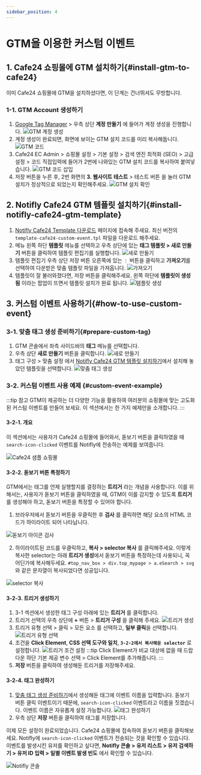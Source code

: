 ```yaml
---
sidebar_position: 4
---
```


# GTM을 이용한 커스텀 이벤트

## 1. Cafe24 쇼핑몰에 GTM 설치하기{#install-gtm-to-cafe24}

이미 Cafe24 쇼핑몰에 GTM을 설치하셨다면, 이 단계는 건너뛰셔도 무방합니다.

### 1-1. GTM Account 생성하기

1. [Google Tag Manager](https://tagmanager.google.com/) > 우측 상단 **계정 만들기** 에 들어가 계정 생성을 진행합니다.
   ![GTM 계정 생성](./img/gtm-create-account.png)
2. 계정 생성이 완료되면, 화면에 보이는 GTM 설치 코드를 미리 복사해둡니다.
   ![GTM 코드](./img/gtm-source-code.png)
3. Cafe24 EC Admin > 쇼핑몰 설정 > 기본 설정 > 검색 엔진 최적화 (SEO) > 고급 설정 > 코드 직접입력에 들어가 2번에 나와있는 GTM 설치 코드를 복사하여 붙여넣습니다.
   ![GTM 코드 삽입](./img/gtm-inject-script.png)
4. 저장 버튼을 누른 후, 2번 화면의 **3. 웹사이트 테스트** > 테스트 버튼 을 눌러 GTM 설치가 정상적으로 되었는지 확인해주세요.
   ![GTM 설치 확인](./img/gtm-verify-installation.png)

## 2. Notifly Cafe24 GTM 템플릿 설치하기{#install-notifly-cafe24-gtm-template}

1. [Notifly Cafe24 Template 다운로드](https://github.com/team-michael/notifly-gtm-template/releases) 페이지에 접속해 주세요.
   최신 버전의 `template-cafe24-custom-event.tpl` 파일을 다운로드 해주세요.
2. 메뉴 왼쪽 하단 **템플릿** 메뉴를 선택하고 우측 상단에 있는 **태그 템플릿 > 새로 만들기** 버튼을 클릭하여 템플릿 편집기를 실행합니다.
   ![새로 만들기](./img/gtm-import-1.png)
3. 템플릿 편집기 우측 상단 저장 버튼 오른쪽에 있는 `⋮` 버튼을 클릭하고 **가져오기**를 선택하여 다운받은 맞춤 템플릿 파일을 가져옵니다.
   ![가져오기](./img/gtm-import-2.png)
4. 템플릿이 잘 불러와졌다면, 저장 버튼을 클릭해주세요. 왼쪽 하단에 **템플릿이 생성됨** 이라는 팝업이 뜨면서 템플릿 설치가 완료 됩니다.
   ![템플릿 생성](./img/gtm-import-3.png)

## 3. 커스텀 이벤트 사용하기{#how-to-use-custom-event}

### 3-1. 맞춤 태그 생성 준비하기{#prepare-custom-tag}

1. GTM 콘솔에서 좌측 사이드바의 **태그** 메뉴를 선택합니다.
2. 우측 상단 **새로 만들기** 버튼을 클릭합니다.
   ![새로 만들기](./img/gtm-create-custom-tag-1.png)
3. 태그 구성 > 맞춤 설정 에서 [Notifly Cafe24 GTM 템플릿 설치하기](#install-notifly-cafe24-gtm-template)에서 설치해 놓았던 템플릿을 선택합니다.
   ![맞춤 태그 생성](./img/gtm-create-custom-tag-2.png)

### 3-2. 커스텀 이벤트 사용 예제 {#custom-event-example}

:::tip 참고
GTM이 제공하는 더 다양한 기능을 활용하여 여러분의 쇼핑몰에 맞는 고도화된 커스텀 이벤트를 만들어 보세요. 이 섹션에서는 한 가지 예제만을 소개합니다.
:::

#### 3-2-1. 개요

이 섹션에서는 사용자가 Cafe24 쇼핑몰에 들어와서, 돋보기 버튼을 클릭하였을 때 `search-icon-clicked` 이벤트를 Notifly에 전송하는 예제를 보여줍니다.

![Cafe24 샘플 쇼핑몰](./img/cafe24-sample-mall-screenshot.png)

#### 3-2-2. 돋보기 버튼 특정하기

GTM에서는 태그를 언제 실행할지를 결정하는 **트리거** 라는 개념을 사용합니다. 이를 위해서는, 사용자가 돋보기 버튼을 클릭하였을 때, GTM이 이를 감지할 수 있도록 **트리거** 를 생성해야 하고, 돋보기 버튼을 특정할 수 있어야 합니다.

1. 브라우저에서 돋보기 버튼을 우클릭한 후 **검사** 를 클릭하면 해당 요소의 HTML 코드가 하이라이트 되어 나타납니다.

![돋보기 아이콘 검사](./img/search-icon-inspection.png)

2. 하이라이트된 코드를 우클릭하고, **복사 > selector 복사** 를 클릭해주세요. 이렇게 복사한 selector는 아래 **트리거 생성**에서 돋보기 버튼을 특정하는데 사용되니, 꼭 어딘가에 복사해두세요. `#top_nav_box > div.top_mypage > a.eSearch > svg` 와 같은 문자열이 복사되었다면 성공입니다.

![selector 복사](./img/copy-css-selector.png)

#### 3-2-3. 트리거 생성하기

1. 3-1 섹션에서 생성한 태그 구성 아래에 있는 **트리거** 를 클릭합니다.
2. 트리거 선택의 우측 상단에 **+** 버튼 > **트리거 구성** 을 클릭해 주세요.
   ![트리거 생성](./img/gtm-create-trigger-1.png)
3. 트리거 유형 선택 > 클릭 > 모든 요소 를 선택하고, **일부 클릭**을 선택합니다.
   ![트리거 유형 선택](./img/gtm-create-trigger-2.png)
4. 조건을 **Click Element**, **CSS 선택 도구와 일치**, **`3-2-2에서 복사해둔 selector`** 로 설정합니다.
   ![트리거 조건 설정](./img/gtm-create-trigger-3.png)
   :::tip Click Element가 비교 대상에 없을 때
   드랍다운 하단 기본 제공 변수 선택 > Click Element를 추가해줍니다.
   :::
5. **저장** 버튼을 클릭하여 생성해둔 트리거를 저장해주세요.

#### 3-2-4. 태그 완성하기

1. [맞춤 태그 생성 준비하기](#prepare-custom-tag)에서 생성해둔 태그에 이벤트 이름을 입력합니다. 돋보기 버튼 클릭 이벤트이기 때문에, `search-icon-clicked` 이벤트라고 이름을 짓겠습니다. 이벤트 이름은 자유롭게 설정 가능합니다.
   ![태그 완성하기](./img/complete-tag-creation.png)
2. 우측 상단 **저장** 버튼을 클릭하여 태그를 저장합니다.

이제 모든 설정이 완료되었습니다. Cafe24 쇼핑몰에 접속하여 돋보기 버튼을 클릭해보세요. Notifly에 `search-icon-clicked` 이벤트가 전송되는 것을 확인할 수 있습니다. 이벤트를 발생시킨 유저를 확인하고 싶다면, **Notifly 콘솔 > 유저 리스트 > 유저 검색하기 > 유저 ID 입력 > 일별 이벤트 발생 빈도** 에서 확인할 수 있습니다.

![Notifly 콘솔](./img/verify-event-tracking.png)
